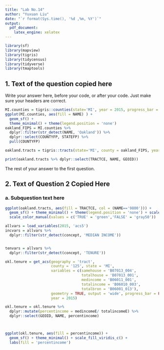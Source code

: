 ---
title: "Lab No.14"
author: "Yuxuan Liu"
date: "`r format(Sys.time(), '%d ,%m, %Y')`"
output:
  pdf_document:
    latex_engine: xelatex
---

```{r setup, include=TRUE}
library(sf)
library(mapview)
library(tigris)
library(tidycensus)
library(tidyverse)
library(tmaptools)


```

## 1. Text of the question copied here

Write your answer here, before your code, or after your code. Just make sure your headers are correct.

```{r q1}
MI.counties = tigris::counties(state='MI', year = 2015, progress_bar = FALSE)
ggplot(MI.counties, aes(fill = NAME) ) + 
  geom_sf() + 
  theme_minimal() + theme(legend.position = 'none')
oakland_FIPS = MI.counties %>%
  dplyr::filter(str_detect(NAME, 'Oakland')) %>%
  dplyr::select(COUNTYFP, STATEFP) %>%
  pull(COUNTYFP)

oakland.tracts = tigris::tracts(state='MI', county = oakland_FIPS, year = 2015, progress_bar = FALSE)

print(oakland.tracts %>% dplyr::select(TRACTCE, NAME, GEOID))


```

The rest of your answer to the first question.

\newpage
## 2. Text of Question 2 Copied Here

### a. Subquestion text here

```{r q2}
ggplot(oakland.tracts, aes(fill = TRACTCE, col = (NAME=='9800'))) + 
  geom_sf() + theme_minimal() + theme(legend.position = 'none') + scale_fill_viridis_d() +
  scale_color_manual(values = c('TRUE' = 'green','FALSE' = 'gray50'))

allvars = load_variables(2015, 'acs5')
incvars = allvars %>%
  dplyr::filter(str_detect(concept, 'MEDIAN INCOME'))


tenvars = allvars %>%
  dplyr::filter(str_detect(concept, 'TENURE'))

okl.tenure = get_acs(geography = 'tract',
                     county = '125', state = 'MI',
                     variables = c(samehouse = 'B07013_004',
                                   totalhouse = 'B07013_001',
                                   medincome = 'B06011_001',
                                   totalincome = 'B06010_003',
                                   totalbron = 'B06001_013'),
                     geometry = TRUE, output = 'wide', progress_bar = FALSE,
                     year = 2015)

okl.tenure = okl.tenure %>%
  dplyr::mutate(percentincome = medincomeE/ totalincomeE) %>%
  dplyr::select(GEOID, NAME, percentincome)



ggplot(okl.tenure, aes(fill = percentincome)) + 
  geom_sf() + theme_minimal() + scale_fill_viridis_c() +
  labs(fill = 'percentincome')
```


